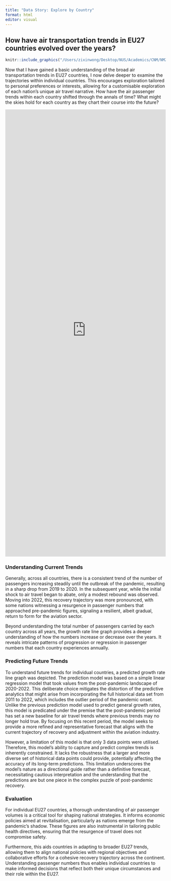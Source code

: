 ```yaml
---
title: "Data Story: Explore by Country"
format: html
editor: visual
---
```


## How have air transportation trends in EU27 countries evolved over the years?

```r
knitr::include_graphics("/Users/zixinwong/Desktop/NUS/Academics/CNM/NM2207/MAIN/wongzixin.github.io/docs/EU27countries.avif")
```

Now that I have gained a basic understanding of the broad air transportation trends in EU27 countries, I now delve deeper to examine the trajectories within individual countries. This encourages exploration tailored to personal preferences or interests, allowing for a customisable exploration of each nation's unique air travel narrative. How have the air passenger trends within each country shifted through the annals of time? What might the skies hold for each country as they chart their course into the future?

<iframe height="1400" width="100%" frameborder="no" src="https://datastoryproject.shinyapps.io/explorebycountry/">

</iframe>

### Understanding Current Trends

Generally, across all countries, there is a consistent trend of the number of passengers increasing steadily until the outbreak of the pandemic, resulting in a sharp drop from 2019 to 2020. In the subsequent year, while the initial shock to air travel began to abate, only a modest rebound was observed. Moving into 2022, this recovery trajectory was more pronounced, with some nations witnessing a resurgence in passenger numbers that approached pre-pandemic figures, signaling a resilient, albeit gradual, return to form for the aviation sector.

Beyond understanding the total number of passengers carried by each country across all years, the growth rate line graph provides a deeper understanding of how the numbers increase or decrease over the years. It reveals intricate patterns of progression or regression in passenger numbers that each country experiences annually.

### Predicting Future Trends

To understand future trends for individual countries, a predicted growth rate line graph was depicted. The prediction model was based on a simple linear regression model that took values from the post-pandemic landscape of 2020-2022. This deliberate choice mitigates the distortion of the predictive analytics that might arise from incorporating the full historical data set from 2011 to 2022, which includes the outlier period of the pandemic onset. Unlike the previous prediction model used to predict general growth rates, this model is predicated under the premise that the post-pandemic period has set a new baseline for air travel trends where previous trends may no longer hold true. By focusing on this recent period, the model seeks to provide a more refined and representative forecast that aligns with the current trajectory of recovery and adjustment within the aviation industry.

However, a limitation of this model is that only 3 data points were utilised. Therefore, this model's ability to capture and predict complex trends is inherently constrained. It lacks the robustness that a larger and more diverse set of historical data points could provide, potentially affecting the accuracy of its long-term predictions. This limitation underscores the model's nature as a directional guide rather than a definitive forecast, necessitating cautious interpretation and the understanding that the predictions are but one piece in the complex puzzle of post-pandemic recovery.

### Evaluation

For individual EU27 countries, a thorough understanding of air passenger volumes is a critical tool for shaping national strategies. It informs economic policies aimed at revitalisation, particularly as nations emerge from the pandemic's shadow. These figures are also instrumental in tailoring public health directives, ensuring that the resurgence of travel does not compromise safety.

Furthermore, this aids countries in adapting to broader EU27 trends, allowing them to align national policies with regional objectives and collaborative efforts for a cohesive recovery trajectory across the continent. Understanding passenger numbers thus enables individual countries to make informed decisions that reflect both their unique circumstances and their role within the EU27.
